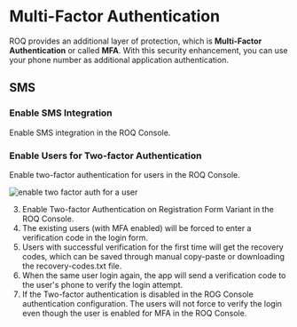 
# Multi-Factor Authentication

ROQ provides an additional layer of protection, which is **Multi-Factor Authentication** or called **MFA**. With this security enhancement, you can use your phone number as additional application authentication.



## SMS

### Enable SMS Integration

Enable SMS integration in the ROQ Console.

### Enable Users for Two-factor Authentication

Enable two-factor authentication for users in the ROQ Console.

![enable two factor auth for a user](/mfa-enable-user-two-factor-auth.png)

3. Enable Two-factor Authentication on Registration Form Variant in the ROQ Console.
4. The existing users (with MFA enabled) will be forced to enter a verification code in the login form.
5. Users with successful verification for the first time will get the recovery codes, which can be saved through manual copy-paste or downloading the recovery-codes.txt file.
6. When the same user login again, the app will send a verification code to the user's phone to verify the login attempt.
7. If the Two-factor authentication is disabled in the ROG Console authentication configuration. The users will not force to verify the login even though the user is enabled for MFA in the ROQ Console.

